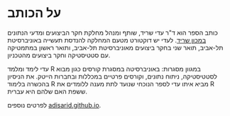 # על הכותב {#about .unnumbered}

כותב הספר הוא ד\"ר עדי שריד, שותף ומנהל מחלקת חקר הביצועים ומדעי הנתונים [במכון שריד](https://www.sarid-ins.co.il). לעדי יש דוקטורט מטעם המחלקה להנדסת תעשייה באוניברסיטת תל-אביב, תואר שני בחקר ביצועים מאוניברסיטת תל-אביב, ותואר ראשון במתמטיקה עם סטטיסטיקה וחקר ביצועים מהטכניון.

עדי לימד ומלמד R במגוון מסגרות: באוניברסיטה במסגרת קורסים כגון מבוא לסטטיסטיקה, ניתוח נתונים, וקורסים פרטיים במכללות ובחברות הייטק. את הניסיון בהכשרה בלימוד R מביא איתו עדי לספר הנוכחי שנועד לתת מענה ללומדים את R ששפת האם שלהם היא עברית.

לפרטים נוספים [adisarid.github.io](https://adisarid.github.io).

